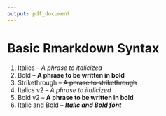 ```yaml
---
output: pdf_document
---
```


# Basic Rmarkdown Syntax

 1. Italics -- _A phrase to italicized_
 2. Bold -- __A phrase to be written in bold__
 3. Strikethrough -- ~~A phrase to strikethrough~~
 4. Italics v2 -- *A phrase to italicized*
 5. Bold v2 -- **A phrase to be written in bold**
 6. Italic and Bold -- _**Italic and Bold font**_
 